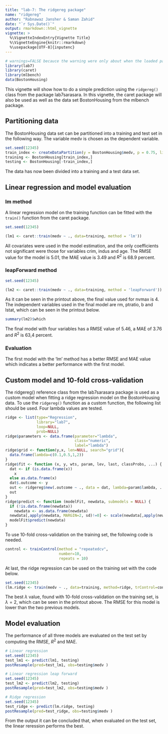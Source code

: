 ```yaml
---
title: "lab-7: The ridgereg package"
name: "ridgereg"
author: "Rabnawaz Jansher & Saman Zahid"
date: "`r Sys.Date()`"
output: rmarkdown::html_vignette
vignette: >
  %\VignetteIndexEntry{Vignette Title}
  %\VignetteEngine{knitr::rmarkdown}
  %\usepackage[UTF-8]{inputenc}
---
```


```r
# warnings=FALSE becauce the warning were only about when the loaded packages were built
library(lab7)
library(caret)
library(mlbench)
data(BostonHousing)
```

This vignette will show how to do a simple prediction using the `ridgereg()` class from the package lab7sarasara. In this vignette, the caret package will also be used as well as the data set BostonHousing from the mlbench package.

## Partitioning data

The BostonHousing data set can be partitioned into a training and test set in the following way. The variable medv is chosen as the dependent variable.

```r
set.seed(12345)
train_index <- createDataPartition(y = BostonHousing$medv, p = 0.75, list = FALSE)
training <- BostonHousing[train_index,]
testing <- BostonHousing[-train_index,]
```

The data has now been divided into a training and a test data set.

## Linear regression and model evaluation

### lm method

A linear regression model on the training function can be fitted with the `train()` function from the caret package.

```r
set.seed(12345)

(lm1 <- caret::train(medv ~ ., data=training, method = 'lm'))
```

All covariates were used in the model estimation, and the only coefficients not significant were those for variables crim, indus and age. The RMSE value for the model is 5.01, the MAE value is 3.49 and $R^2$ is 68.9 percent.

### leapForward method 

```r
set.seed(12345)

(lm2 <- caret::train(medv ~ ., data=training, method = 'leapForward'))
```

As it can be seen in the printout above, the final value used for nvmax is 4. The independent variables used in the final model are rm, ptratio, b and lstat, which can be seen in the printout below.

```r
summary(lm2)$which
```

The final model with four variables has a RMSE value of 5.46, a MAE of 3.76 and $R^2$ is 63,4 percent.

### Evaluation

The first model with the 'lm' method has a better RMSE and MAE value which indicates a better performance with the first model.

## Custom model and 10-fold cross-validation

The ridgereg() reference class from the lab7sarasara package is used as a custom model when fitting a ridge regression model on the BostonHousing data. To use the `ridgereg()` function as a custom function, the following list should be used. Four lambda values are tested.

```r
ridge <- list(type="Regression", 
              library="lab7",
              loop=NULL,
              prob=NULL)
ridge$parameters <- data.frame(parameter="lambda",
                               class="numeric",
                               label="lambda")
ridge$grid <- function(y,x, len=NULL, search="grid"){
  data.frame(lambda=c(0.1,0.5,1,2))
}
ridge$fit <- function (x, y, wts, param, lev, last, classProbs, ...) {
  dat <- if (is.data.frame(x)) 
    x
  else as.data.frame(x)
  dat$.outcome <- y
  out <- ridgereg$new(.outcome ~ ., data = dat, lambda=param$lambda, ...)
  out
}
ridge$predict <- function (modelFit, newdata, submodels = NULL) {
  if (!is.data.frame(newdata)) 
    newdata <- as.data.frame(newdata)
  newdata[,apply(newdata, MARGIN=2, sd)!=0] <- scale(newdata[,apply(newdata, MARGIN=2, sd)!=0])
  modelFit$predict(newdata)
}
```

To use 10-fold cross-validation on the training set, the following code is needed.

```r
control <- trainControl(method = "repeatedcv",
                        number=10,
                        repeats = 10)
```

At last, the ridge regression can be used on the training set with the code below.

```r
set.seed(12345)
(lm.ridge <- train(medv ~ ., data=training, method=ridge, trControl=control))
```


The best $\lambda$ value, found with 10-fold cross-validation on the training set, is $\lambda=2$, which can be seen in the printout above. The RMSE for this model is lower than the two previous models.


## Model evaluation

The performance of all three models are evaluated on the test set by computing the RMSE, $R^2$ and MAE.

```r
# Linear regression
set.seed(12345)
test_lm1 <- predict(lm1, testing)
postResample(pred=test_lm1, obs=testing$medv )

# Linear regression leap forward
set.seed(12345)
test_lm2 <- predict(lm2, testing)
postResample(pred=test_lm2, obs=testing$medv )

# Ridge regression
set.seed(12345)
test_ridge <- predict(lm.ridge, testing)
postResample(pred=test_ridge, obs=testing$medv )
```

From the output it can be concluded that, when evaluated on the test set, the linear reression performs the best.
